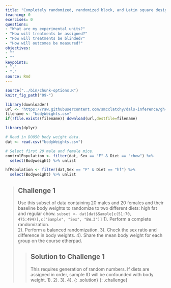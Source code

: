 ```yaml
---
title: "Completely randomized, randomized block, and Latin square designs"
teaching: 0
exercises: 0
questions:
- "What are my experimental units?"
- "How will treatments be assigned?"
- "How will treatments be blinded?"
- "How will outcomes be measured?"
objectives:
- ""
- ""
keypoints:
- "."
- "."
source: Rmd
---
```


```r
source("../bin/chunk-options.R")
knitr_fig_path("09-")
```

```r
library(downloader)
url <- "https://raw.githubusercontent.com/smcclatchy/dals-inference/gh-pages/data/bodyWeights.csv"
filename <- "bodyWeights.csv"
if(!file.exists(filename)) download(url,destfile=filename)
```

```r
library(dplyr)

# Read in DO850 body weight data.
dat <- read.csv("bodyWeights.csv")  

# Select first 20 male and female mice.
controlPopulation <- filter(dat, Sex == "F" & Diet == "chow") %>%  
  select(Bodyweight) %>% unlist

hfPopulation <- filter(dat,Sex == "F" & Diet == "hf") %>%  
  select(Bodyweight) %>% unlist

```
> ## Challenge 1
> Use this subset of data containing 20 males and 20 females and
> their baseline body weights to randomize to two different diets: high fat and regular chow.
> `subset <- dat[dat$Sample[c(51:70, 475:494)],c("Sample", "Sex", "BW.3")]`
> 1). Perform a complete randomization.  
> 2). Perform a balanced randomization. 
> 3). Check the sex ratio and difference in body weights.
> 4). Share the mean body weight for each group on the course etherpad.
>
> > ## Solution to Challenge 1
> > This requires generation of random numbers. If diets are assigned in order, sample ID will be confounded with body weight.
> > 1). 
> > 2).
> > 3).
> > 4).
> {: .solution}
{: .challenge}
